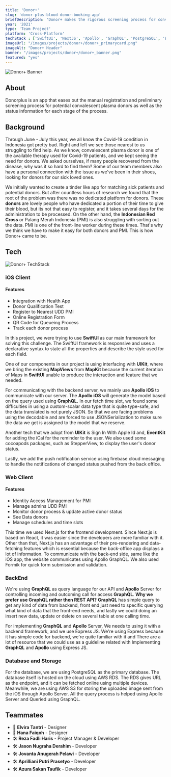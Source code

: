 ```yaml
---
title: 'Donor+'
slug: 'donor-plus-blood-donor-booking-app'
briefDescription: 'Donor+ makes the rigorous screening process for convalescent plasma donor & The Red Cross trouble-free.'
year: '2021'
type: 'Team Project'
platform: 'Cross-Platform'
techStack : ['SwiftUI', 'NextJS', 'Apollo', 'GraphQL', 'PostgreSQL', 'Express', 'Prism', 'S3']
imageUrl: "/images/projects/donor+/donor+_primarycard.png"
imageAlt: "Donor+ Header"
banner: "/images/projects/donor+/donor+_banner.png"
featured: "yes"
---
```


<Image
  alt="Donor+ Banner"
  src="/images/projects/donor+/donor+_header.png"
  width={3000}
  height={2000}
  />

## About
Donorplus is an app that eases out the manual registration and preliminary screening process for potential convalescent plasma donors as well as the status information for each stage of the process.

## Background

Through June - July this year, we all know the Covid-19 condition in Indonesia got pretty bad. Right and left we see those nearest to us struggling to find help. As we know, convalescent plasma donor is one of the available therapy used for Covid-19 patients, and we kept seeing the need for donors. We asked ourselves, if many people recovered from the disease, why was it so hard to find them? Some of our team members also have a personal connection with the issue as we've been in their shoes, looking for donors for our sick loved ones.

We initially wanted to create a tinder like app for matching sick patients and potential donors. But after countless hours of research we found that the root of the problem was there was no dedicated platform for donors. These **donors** are lovely people who have dedicated a portion of their time to give their blood, but its not that easy to register, and it takes several days for the administration to be processed. On the other hand, the **Indonesian Red Cross** or Palang Merah Indonesia (PMI) is also struggling with sorting out the data. PMI is one of the front-line worker during these times. That's why we think we have to make it easy for both donors and PMI. This is how Donor+ came to be.

## Tech

<Image
  alt="Donor+ TechStack"
  src="/images/projects/donor+/donor+_techstack.png"
  width={1920}
  height={1080}
  />

### iOS Client
#### Features
- Integration with Health App
- Donor Qualification Test
- Register to Nearest UDD PMI
- Online Registration Form
- QR Code for Queueing Process
- Track each donor process

In this project, we were trying to use **SwiftUI** as our main framework for solving this challenge. The SwiftUI framework is responsive and uses a declarative syntax to state all the properties and describe the style used for each field.

One of our components in our project is using interfacing with **UIKit**, where we bring the existing **MapViews** from **MapKit** because the current iteration of Maps in **SwiftUI** unable to produce the interaction and feature that we needed.

For communicating with the backend server, we mainly use **Apollo iOS** to communicate with our server. The **Apollo iOS** will generate the model based on the query used using **GraphQL.** In our fetch time slot, we found some difficulties in using a custom-scalar data type that is quite type-safe, and the data translated is not purely JSON. So that we are facing problems using the decodable and are forced to use JSONSerialization to make sure the data we get is assigned to the model that we reserve.

Another tech that we adopt from **UIKit** is Sign In With Apple Id and, **EventKit** for adding the iCal for the reminder to the user. We also used some cocoapods packages, such as StepperView, to display the user's donor status.

Lastly, we add the push notification service using firebase cloud messaging to handle the notifications of changed status pushed from the back office.

### Web Client
#### Features
- Identity Access Management for PMI
- Manage admins UDD PMI
- Monitor donor process & update active donor status
- See Data donors
- Manage schedules and time slots

This time we used Next.js for the frontend development. Since Next.js is based on React, it was easier since the developers are more familiar with it. Other than that, Next.js has an advantage of their pre-rendering and data-fetching features which is essential because the back-office app displays a lot of information. To communicate with the back-end side, same like the iOS app, the website communicates using Apollo GraphQL. We also used Formik for quick form submission and validation.

### BackEnd
We're using **GraphQL** as query language for our API and **Apollo** Server for controlling incoming and outcoming call for access **GraphQL**. **Why we prefer use GraphQL rather then REST API?** **GraphQL** has simple query to get any kind of data from backend, front end just need to specific querying what kind of data that the front-end needs, and lastly we could doing an insert new data, update or delete on several table at one calling time.

For implementing **GraphQL** and **Apollo** Server, We needs to using it with a backend framework, and we use Express JS. We're using Express because it has simple code for backend, we're quite familiar with it and There are a lot of resource that we could use as  a guideline related with Implementing **GraphQL** and **Apollo** using Express JS.

### Database and Storage
For the database, we are using PostgreSQL as the primary database. The database itself is hosted on the cloud using AWS RDS. The RDS gives URL as the endpoint, and it can be fetched online using multiple devices. Meanwhile, we are using AWS S3 for storing the uploaded image sent from the iOS through Apollo Server. All the query process is helped using Apollo Server and Queried using GraphQL.

## Teammates
- 🎨 **Elvira Tantri** - Designer
- 🎨 **Hana Faiqoh** - Designer
- 🛠 **Reza Fadli Haris** - Project Manager & Developer
- 🛠 **Jason Nugraha Derahim** - Developer
- 🛠 **Jovanta Anugerah Pelawi** - Developer
- 🛠 **Aprilliani Putri Prasetyo** - Developer
- 🛠 **Azura Sakan Taufik** - Developer